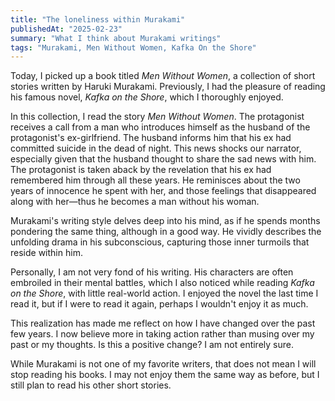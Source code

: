 ```yaml
---
title: "The loneliness within Murakami"
publishedAt: "2025-02-23"
summary: "What I think about Murakami writings"
tags: "Murakami, Men Without Women, Kafka On the Shore"
---
```

Today, I picked up a book titled _Men Without Women_, a collection of short stories written by Haruki Murakami. Previously, I had the pleasure of reading his famous novel, _Kafka on the Shore_, which I thoroughly enjoyed.

In this collection, I read the story _Men Without Women_. The protagonist receives a call from a man who introduces himself as the husband of the protagonist's ex-girlfriend. The husband informs him that his ex had committed suicide in the dead of night. This news shocks our narrator, especially given that the husband thought to share the sad news with him. The protagonist is taken aback by the revelation that his ex had remembered him through all these years. He reminisces about the two years of innocence he spent with her, and those feelings that disappeared along with her—thus he becomes a man without his woman.

Murakami's writing style delves deep into his mind, as if he spends months pondering the same thing, although in a good way. He vividly describes the unfolding drama in his subconscious, capturing those inner turmoils that reside within him.

Personally, I am not very fond of his writing. His characters are often embroiled in their mental battles, which I also noticed while reading _Kafka on the Shore_, with little real-world action. I enjoyed the novel the last time I read it, but if I were to read it again, perhaps I wouldn't enjoy it as much.

This realization has made me reflect on how I have changed over the past few years. I now believe more in taking action rather than musing over my past or my thoughts. Is this a positive change? I am not entirely sure.

While Murakami is not one of my favorite writers, that does not mean I will stop reading his books. I may not enjoy them the same way as before, but I still plan to read his other short stories.
